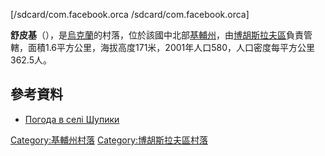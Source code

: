 [/sdcard/com.facebook.orca /sdcard/com.facebook.orca]{{coord|49|35|34|N|30|54|32|E|scale:30000|display=title}}

'''舒皮基'''（{{lang-uk|Шупики}}），是[[烏克蘭|烏克蘭]]的村落，位於該國中北部[[基輔州|基輔州]]，由[[博胡斯拉夫區|博胡斯拉夫區]]負責管轄，面積1.6平方公里，海拔高度171米，2001年人口580，人口密度每平方公里362.5人。

==參考資料==
* [http://weather.in.ua/ua/kievskaja/29200 Погода в селі Шупики]

{{DEFAULTSORT:Шупики}}
[[Category:基輔州村落|Category:基輔州村落]]
[[Category:博胡斯拉夫區村落|Category:博胡斯拉夫區村落]]


{{Kiev-geo-stub}}